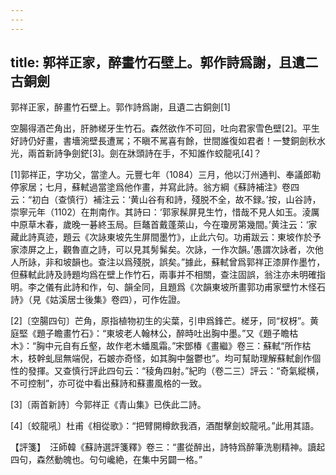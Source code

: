 ```yaml
---
---
---
```

title: 郭祥正家，醉畫竹石壁上。郭作詩爲謝，且遺二古銅劍
---



郭祥正家，醉畫竹石壁上。郭作詩爲謝，且遺二古銅劍[1]


空腸得酒芒角出，肝肺槎牙生竹石。森然欲作不可回，吐向君家雪色壁[2]。平生好詩仍好畫，書墻涴壁長遭駡；不瞋不駡喜有餘，世間誰復如君者！一雙銅劍秋水光，兩首新詩争劍鋩[3]。劍在牀頭詩在手，不知誰作蛟龍吼[4]？

[1]郭祥正，字功父，當塗人。元豐七年（1084）三月，他以汀州通判、奉議郎勒停家居；七月，蘇軾過當塗爲他作畫，并寫此詩。翁方綱《蘇詩補注》卷四云：“初白（查慎行）補注云：‘黄山谷有和詩，殘脱不全，故不録。’按，山谷詩，崇寧元年（1102）在荆南作。其詩曰：‘郭家髹屏見生竹，惜哉不見人如玉。淩厲中原草木春，歲晚一碁終玉局。巨鼇首戴蓬萊山，今在瓊房第幾間。’黄注云：‘家藏此詩真迹，題云《次詠東坡先生屏間墨竹》，止此六句。功甫跋云：東坡作於予家漆屏之上，觀魯直之詩，可以見其髣髴矣。次詠，一作次韻。’愚謂次詠者，次他人所詠，非和坡韻也。查注以爲殘脱，誤矣。”據此，蘇軾曾爲郭祥正漆屏作墨竹，但蘇軾此詩及詩題均爲在壁上作竹石，兩事并不相關，查注固誤，翁注亦未明確指明。李之儀有此詩和作，句、韻全同，且題爲《次韻東坡所畫郭功甫家壁竹木怪石詩》（見《姑溪居士後集》卷四），可作佐證。

[2]〔空腸四句〕芒角，原指植物初生的尖葉，引申爲鋒芒。槎牙，同“杈枒”。黄庭堅《題子瞻畫竹石》：“東坡老人翰林公，醉時吐出胸中墨。”又《題子瞻枯木》：“胸中元自有丘壑，故作老木蟠風霜。”宋鄧椿《畫繼》卷三：蘇軾“所作枯木，枝幹虬屈無端倪，石皴亦奇怪，如其胸中盤鬱也”。均可幫助理解蘇軾創作個性的發揮。又查慎行評此四句云：“稜角四射。”紀昀（卷二三）評云：“奇氣縱横，不可控制”，亦可從中看出蘇詩和蘇畫風格的一致。

[3]〔兩首新詩〕今郭祥正《青山集》已佚此二詩。

[4]〔蛟龍吼〕杜甫《相從歌》：“把臂開樽飲我酒，酒酣擊劍蛟龍吼。”此用其語。

【評箋】　汪師韓《蘇詩選評箋釋》卷三：“畫從醉出，詩特爲醉筆洗剔精神。讀起四句，森然動魄也。句句巉絶，在集中另闢一格。”